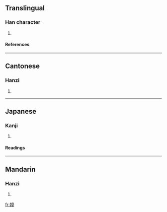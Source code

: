 ==Translingual==
===Han character===
{{Han char|rn=38|rad=女|as=11|sn=14|four=4044<sub>6</sub>|canj=女卜廿十 (VYTJ)}}
# {{defn|Han|sort=女11}}
====References====
{{Han ref|kx=0269.310|dkj=06649|dj=0537.200|hdz=21078.050|uh=5ADC|ud=23260|bh=E16B|bd=57707}}
----
==Cantonese==
===Hanzi===
{{yue-hanzi|jyut=|y=jeung1}}
# {{defn|Cantonese}}
----
==Japanese==
===Kanji===
{{ja-kanji|grade=|rs=女11}}
# {{defn|Japanese}} 
====Readings====
{{ja-readings|on=[[しゃう]] (shau)|kun=[[しうと]] (shiuto), [[しうとめ]] (shiutome)}}
----
==Mandarin==
===Hanzi===
{{cmn-hanzi|pin=[[zhāng]] (zhang1)|wg=chang<sup>1</sup>}}
# {{defn|Mandarin}}

[[fr:嫜]]